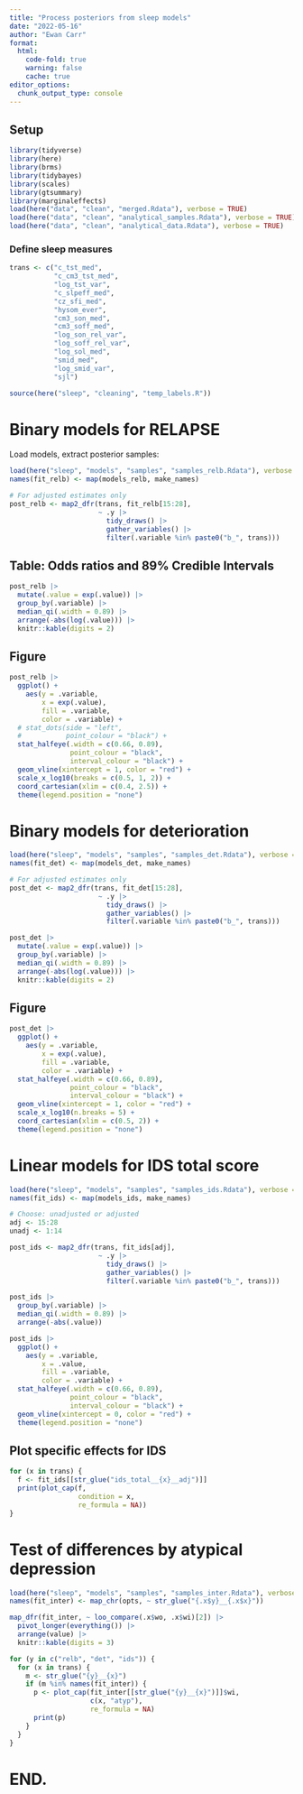 ```yaml
---
title: "Process posteriors from sleep models"
date: "2022-05-16"
author: "Ewan Carr"
format: 
  html:
    code-fold: true
    warning: false
    cache: true
editor_options: 
  chunk_output_type: console
---
```


## Setup

```r
library(tidyverse)
library(here)
library(brms)
library(tidybayes)
library(scales)
library(gtsummary)
library(marginaleffects)
load(here("data", "clean", "merged.Rdata"), verbose = TRUE)
load(here("data", "clean", "analytical_samples.Rdata"), verbose = TRUE)
load(here("data", "clean", "analytical_data.Rdata"), verbose = TRUE)
```

### Define sleep measures

```r
trans <- c("c_tst_med", 
           "c_cm3_tst_med", 
           "log_tst_var",
           "c_slpeff_med",
           "cz_sfi_med",
           "hysom_ever",
           "cm3_son_med",
           "cm3_soff_med",
           "log_son_rel_var",
           "log_soff_rel_var",
           "log_sol_med",
           "smid_med",
           "log_smid_var",
           "sjl")

source(here("sleep", "cleaning", "temp_labels.R"))
```

# Binary models for RELAPSE

Load models, extract posterior samples:

```r
load(here("sleep", "models", "samples", "samples_relb.Rdata"), verbose = TRUE)
names(fit_relb) <- map(models_relb, make_names)

# For adjusted estimates only 
post_relb <- map2_dfr(trans, fit_relb[15:28],
                      ~ .y |>
                        tidy_draws() |>
                        gather_variables() |>
                        filter(.variable %in% paste0("b_", trans)))
```

## Table: Odds ratios and 89% Credible Intervals

```r
post_relb |>
  mutate(.value = exp(.value)) |>
  group_by(.variable) |>
  median_qi(.width = 0.89) |>
  arrange(-abs(log(.value))) |>
  knitr::kable(digits = 2)
```

## Figure

```r
post_relb |>
  ggplot() +
    aes(y = .variable,
        x = exp(.value),
        fill = .variable,
        color = .variable) +
  # stat_dots(side = "left",
  #           point_colour = "black") +
  stat_halfeye(.width = c(0.66, 0.89),
               point_colour = "black",
               interval_colour = "black") +
  geom_vline(xintercept = 1, color = "red") +
  scale_x_log10(breaks = c(0.5, 1, 2)) +
  coord_cartesian(xlim = c(0.4, 2.5)) +
  theme(legend.position = "none")
```

# Binary models for deterioration

```r
load(here("sleep", "models", "samples", "samples_det.Rdata"), verbose = TRUE)
names(fit_det) <- map(models_det, make_names)

# For adjusted estimates only 
post_det <- map2_dfr(trans, fit_det[15:28],
                      ~ .y |>
                        tidy_draws() |>
                        gather_variables() |>
                        filter(.variable %in% paste0("b_", trans)))
```


```r
post_det |>
  mutate(.value = exp(.value)) |>
  group_by(.variable) |>
  median_qi(.width = 0.89) |>
  arrange(-abs(log(.value))) |>
  knitr::kable(digits = 2)
```

## Figure

```r
post_det |>
  ggplot() +
    aes(y = .variable,
        x = exp(.value),
        fill = .variable,
        color = .variable) +
  stat_halfeye(.width = c(0.66, 0.89),
               point_colour = "black",
               interval_colour = "black") +
  geom_vline(xintercept = 1, color = "red") +
  scale_x_log10(n.breaks = 5) +
  coord_cartesian(xlim = c(0.5, 2)) +
  theme(legend.position = "none")
```

# Linear models for IDS total score

```r
load(here("sleep", "models", "samples", "samples_ids.Rdata"), verbose = TRUE)
names(fit_ids) <- map(models_ids, make_names)

# Choose: unadjusted or adjusted
adj <- 15:28
unadj <- 1:14

post_ids <- map2_dfr(trans, fit_ids[adj],
                      ~ .y |>
                        tidy_draws() |>
                        gather_variables() |>
                        filter(.variable %in% paste0("b_", trans)))
```

```r
post_ids |>
  group_by(.variable) |>
  median_qi(.width = 0.89) |>
  arrange(-abs(.value)) 
```

```r
post_ids |>
  ggplot() +
    aes(y = .variable,
        x = .value,
        fill = .variable,
        color = .variable) +
  stat_halfeye(.width = c(0.66, 0.89),
               point_colour = "black",
               interval_colour = "black") +
  geom_vline(xintercept = 0, color = "red") +
  theme(legend.position = "none")
```

## Plot specific effects for IDS

```r
for (x in trans) {
  f <- fit_ids[[str_glue("ids_total__{x}__adj")]] 
  print(plot_cap(f,
                 condition = x,
                 re_formula = NA))
}
```

# Test of differences by atypical depression

```r
load(here("sleep", "models", "samples", "samples_inter.Rdata"), verbose = TRUE)
names(fit_inter) <- map_chr(opts, ~ str_glue("{.x$y}__{.x$x}"))

map_dfr(fit_inter, ~ loo_compare(.x$wo, .x$wi)[2]) |>
  pivot_longer(everything()) |>
  arrange(value) |>
  knitr::kable(digits = 3)
```

```r
for (y in c("relb", "det", "ids")) {
  for (x in trans) {
    m <- str_glue("{y}__{x}")
    if (m %in% names(fit_inter)) {
      p <- plot_cap(fit_inter[[str_glue("{y}__{x}")]]$wi,
                    c(x, "atyp"),
                    re_formula = NA)
      print(p)
    }
  }
}
```

# END.
